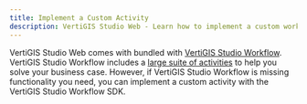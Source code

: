 ```yaml
---
title: Implement a Custom Activity
description: VertiGIS Studio Web - Learn how to implement a custom workflow activity
---
```



VertiGIS Studio Web comes with bundled with [VertiGIS Studio Workflow](https://www.vertigisstudio.com/products/vertigis-studio-workflow/). VertiGIS Studio Workflow includes a [large suite of activities](https://docs.vertigisstudio.com/workflow/latest/help/activity-reference.html) to help you solve your business case. However, if VertiGIS Studio Workflow is missing functionality you need, you can implement a custom activity with the VertiGIS Studio Workflow SDK.

<UseCaseContainer>
    <UseCaseCard
        title="VertiGIS Studio Workflow SDK"
        description="Learn more about the VertiGIS Studio Workflow SDK"
        link={useBaseUrl("docs/workflow/overview")}
    />
    <UseCaseCard
        title="Implement a Custom Activity"
        description="Learn how to build a custom workflow activity in the VertiGIS Studio Workflow SDK"
        link={useBaseUrl("docs/workflow/sdk-web-create-activity")}
    />
</UseCaseContainer>
